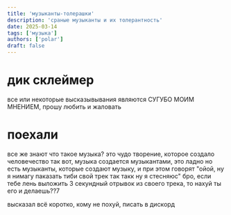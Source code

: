 ```yaml
---
title: 'музыканты-толерашки'
description: 'сраные музыканты и их толерантность'
date: 2025-03-14
tags: ['музыка']
authors: ['polar']
draft: false
---
```


# дик склеймер

все или некоторые высказывывания являются СУГУБО МОИМ МНЕНИЕМ, прошу любить и жаловать

# поехали

все же знают что такое музыка? это чудо творение, которое создало человечество
так вот, музыка создается музыкантами, это ладно
но есть музыканты, которые создают музыку, и при этом говорят "ойой, ну я нимагу паказать тиби свой трек так такк ну я стесняюс"
бро, если тебе лень выложить 3 секундный отрывок из своего трека, то нахуй ты его и делаешь??7

высказал всё коротко, кому не похуй, писать в дискорд